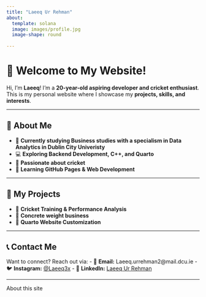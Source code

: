 ```yaml
---
title: "Laeeq Ur Rehman"
about:
  template: solana
  image: images/profile.jpg
  image-shape: round 
 
---
```


# 👋 Welcome to My Website!
Hi, I'm **Laeeq**! I'm a **20-year-old aspiring developer and cricket enthusiast**.  
This is my personal website where I showcase my **projects, skills, and interests**.

---

## 🏏 About Me
- 📍 **Currently studying Business studies with a specialism in Data Analytics in Dublin City Univeristy**
- 💻 **Exploring Backend Development, C++, and Quarto**
- 🎯 **Passionate about cricket**
- 🚀 **Learning GitHub Pages & Web Development**

---

## 📌 My Projects
- 🔹 **Cricket Training & Performance Analysis**
- 🔹 **Concrete weight business**
- 🔹 **Quarto Website Customization**

---

## 📞 Contact Me
Want to connect? Reach out via:
- 📧 **Email:** Laeeq.urrehman2@mail.dcu.ie
- 🐦 **Instagram:** [@Laeeq3x](https://www.instagram.com/laeeq3x/)
- 💼 **LinkedIn:** [Laeeq Ur Rehman](https://www.linkedin.com/in/laeeq-ur-rehman-2806192ab)

---

About this site
